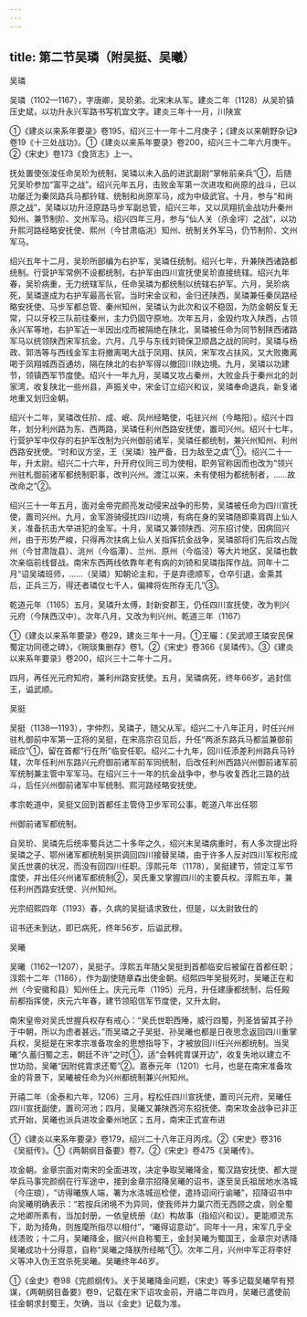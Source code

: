 ```yaml
---
---
---
```

title: 第二节吴璘（附吴挺、吴曦）
---



吴璘

吴璘（1102—1167），字唐卿，吴玠弟。北宋末从军。建炎二年（1128）从吴玠镇压史斌，以功升永兴军路书写机宜文字。建炎三年十一月，川陕宣

①《建炎以来系年要录》卷195，绍兴三十一年十二月庚子；《建炎以来朝野杂记》卷19《十三处战功》。①《建炎以来系年要录》卷200，绍兴三十二年六月庚午。②《宋史》卷173《食货志》上一。

抚处置使张浚任命吴玠为统制，吴璘以未入品的进武副尉“掌帐前亲兵”①，后随兄吴玠参加“富平之战”。绍兴元年五月，击败金军第一次进攻和尚原的战斗，已以功屡迁为秦凤路兵马都钤辖、统制和尚原军马，成为中级武官。十月，参与“和尚原之战”，吴璘以功升泾原路马步军副总管，绍兴三年，又以凤翔抗金战功升秦州知州、兼节制阶、文州军马。绍兴四年三月，参与“仙人关（杀金坪）之战”，以功升熙河路经略安抚使、熙州（今甘肃临洮）知州、统制关外军马，仍节制阶、文州军马。

绍兴五年十二月，吴玠所部编为右护军，吴璘任统制。绍兴七年，升兼陕西诸路都统制。行营护军常例不设都统制，右护军由四川宣抚使吴玠直接统辖。绍兴九年春，吴玠病重，无力统辖军队，任命吴璘为都统制以统辖右护军。六月，吴玠病死，吴璘遂成为右护军最高长官。当时宋金议和，金归还陕西，吴璘兼任秦凤路经略安抚使、马步军都总管、秦州知州，吴璘认为此次和议不稳固，为防金朝反复无常，只以牙校三队前往秦州，主力仍固守原地。次年五月，金毁约攻入陕西，占领永兴军等地，右护军近一半因出戍而被隔绝在陕北，吴璘被任命为同节制陕西诸路军马以统领陕西宋军抗金。六月，几乎与东线刘锜保卫顺昌之战的同时，吴璘与杨政、郭浩等与西线金军主将撤离喝大战于凤翔、扶风，宋军攻占扶风，又大败撒离喝于凤翔城西百通坊，隔在陕北的右护军得以撤回川陕边境。九月，吴璘以功建节，领镇西军节度使。绍兴十一年九月，吴璘又攻占秦州，大败金兵于秦州北的剡家湾，收复陕北一些州县，声振关中，宋金订立绍兴和议，吴璘奉命退兵，新复诸地重又划归金朝。

绍兴十二年，吴璘改任阶、成、岷、凤州经略使，屯驻兴州（今略阳）。绍兴十四年，划分利州路为东、西两路，吴璘任利州西路安抚使，置司兴州。绍兴十七年，行营护军中仅存的右护军改制为兴州御前诸军，吴璘任都统制，兼兴州知州、利州西路安抚使。“时和议方坚，王（吴璘）独严备，日为敌至之虞”①。绍兴二十一年，升太尉。绍兴二十六年，升开府仪同三司为使相，职务官称因而也改为“领兴州驻札御前诸军都统制职事，改判兴州。渡江以来，未有使相为都统制者，……故改命之”②。

绍兴三十一年五月，面对金帝完颜亮发动侵宋战争的形势，吴璘被任命为四川宣抚使，置司兴州。九月，金军游骑侵扰四川边境，有病在身的吴璘随即乘肩舆上仙人关，准备抗击大举进犯的金军。十月，吴璘又兼领陕西、河东招讨使，因病回兴州，由于形势严峻，只得再次扶病上仙人关指挥抗金战争，吴璘部将们先后攻占陇州（今甘肃陇县）、洮州（今临潭）、兰州、原州（今临泾）等大片地区，吴璘也数次亲临前线督战。南宋东西两线依靠年老有病的刘锜和吴璘指挥作战。同年十二月“诏吴璘班师，……（吴璘）知朝论主和，于是弃德顺军，仓卒引退，金乘其后，正兵三万，得还者璘仅七千人，偏裨将佐所存无几”③。

乾道元年（1165）五月，吴璘升太傅，封新安郡王，仍任四川宣抚使，改为判兴元府（今陕西汉中）。次年八月，又改为判兴州。乾道三年（1167）

①《建炎以来系年要录》卷29，建炎三年十一月。①王曮：《吴武顺王璘安民保蜀定功同德之碑》，《琬琰集删存》卷1。②《宋史》卷366《吴璘传》。③《建炎以来系年要录》卷200，绍兴三十二年十二月。

四月，再任光元府知府，兼利州路安抚使。五月，吴璘病死，终年66岁，追封信王，谥武顺。

吴挺

吴挺（1138—1193），字仲烈，吴璘子，随父从军。绍兴二十八年正月，时任兴州驻札御前中军第一正将的吴挺，在宋高宗召见后，升任“两浙东路兵马都监兼御前祗应”①，留在首都“行在所”临安任职。绍兴二十九年，回川任添差利州路兵马钤辖，次年任利州东路兴元府御前诸军前军同统制，后改任利州西路兴州御前诸军前军统制兼主管中军军马。在绍兴三十一年的抗金战争中，参与收复西北三路的战斗，后任兴州御前诸军中军统制、熙河路经略安抚使。

孝宗乾道中，吴挺又回到首都任主管侍卫步军司公事，乾道八年出任鄂

州御前诸军都统制。

自吴玠、吴璘先后统率蜀兵达二十多年之久，绍兴末吴璘病重时，有人多次提出将吴璘之子、鄂州诸军都统制吴拱调回四川接替吴璘，由于许多人反对四川军权形成吴氏世袭的状况，而没有回四川任职。淳熙元年（1178），吴挺建节，领定江军节度使，并出任兴州诸军都统制②，吴氏重又掌握四川的主要兵权。淳熙五年，兼任利州西路安抚使、兴州知州。

光宗绍熙四年（1193）春，久病的吴挺请求致仕，但是，以太尉致仕的

诏书还未到达，即已病死，终年56岁，后谥武穆。

吴曦

吴曦（1162—1207），吴挺子。淳熙五年随父吴挺到首都临安后被留在首都任职；淳熙十二年（1186），作为副使随章森出使金朝。绍熙四年吴挺死时，吴曦正在和州（今安徽和县）知州任上。庆元元年（1195）元月，升任建康都统制，后任殿前都指挥使，庆元六年春，建节领昭信军节度使，又升太尉。

南宋皇帝对吴氏世握兵权存有戒心：“吴氏世职西陲，威行四蜀，列圣皆留其子孙于中朝，所以为虑者甚远。”而吴璘之子吴挺、孙吴曦也都是日夜思念返回四川重掌兵权，吴挺是在宋孝宗准备攻金的思想指导下，才被放回川任兴州都统制。当吴曦“久蓄归蜀之志，朝廷不许”之时①，适“会韩侂胄谋开边”，收复失地以建立不世功勋，吴曦“因附侂胄求还蜀”②。嘉泰元年（1201）七月，也是在南宋准备攻金的背景下，吴曦被任命为兴州都统制兼兴州知州。

开禧二年（金泰和六年，1206）三月，程松任四川宣抚使，置司兴元府，吴曦任四川宣抚副使，置司河池；四月，吴曦又兼陕西河东招抚使。南宋攻金战争已非正式开始，吴曦也派兵进攻金秦州地区；五月，南宋正式宣布进

①《建炎以来系年要录》卷179，绍兴二十八年正月丙戌。②《宋史》卷316《吴挺传》。①《两朝纲目备要》卷7。②《宋史》卷475《吴曦传》。

攻金朝。金章宗面对南宋的全面进攻，决定争取吴曦降金，蜀汉路安抚使、都大提举兵马事完颜纲在行军途中，接到金章宗招降吴曦的诏书，遂至吴氏祖居地水洛城（今庄琅），“访得曦族人端，署为水洛城巡检使，遣持诏间行谕曦”，招降诏书中向吴曦明确表示：“若按兵闭境不为异同，使我师并力巢穴而无西顾之虞，则全蜀之地卿所素有，当加封册，一依皇统册（赵）构故事（指绍兴和议）。更能顺流东下，助为掎角，则旌麾所指尽以相付”，“曦得诏意动”。同年十一月，宋军几乎全线溃败；十二月，吴曦降金，据兴州自称蜀王，金封吴曦为蜀国王，金章宗对诱降吴曦成功十分得意，自称“吴曦之降朕所经略”①。次年二月，兴州中军正将李好义等冲入伪王宫杀死吴曦。吴曦终年46岁。

①《金史》卷98《完颜纲传》。关于吴曦降金问题，《宋史》等多记载吴曦早有预谋，《两朝纲目备要》卷9，记载在宋下诏攻金前，开禧二年四月，吴曦已遣使前往金朝求封蜀王，欠确，当以《金史》记载为准。